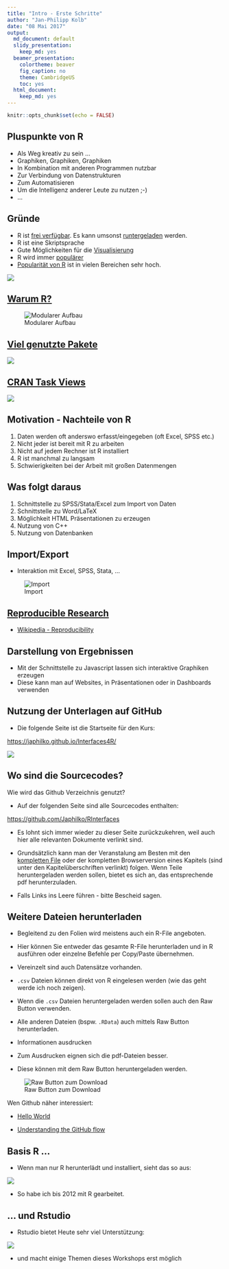 ```yaml
---
title: "Intro - Erste Schritte"
author: "Jan-Philipp Kolb"
date: "08 Mai 2017"
output:
  md_document: default
  slidy_presentation: 
    keep_md: yes
  beamer_presentation:
    colortheme: beaver
    fig_caption: no
    theme: CambridgeUS
    toc: yes
  html_document:
    keep_md: yes
---
```


```r
knitr::opts_chunk$set(echo = FALSE)
```


## Pluspunkte von R

- Als Weg kreativ zu sein ...
- Graphiken, Graphiken, Graphiken
- In Kombination mit anderen Programmen nutzbar
- Zur Verbindung von Datenstrukturen
- Zum Automatisieren
- Um die Intelligenz anderer Leute zu nutzen ;-)
- ...

## Gründe

- R ist [frei verfügbar](https://www.r-project.org/). Es kann umsonst [runtergeladen](http://www.inside-r.org/why-use-r) werden.
- R ist eine Skriptsprache 
- Gute Möglichkeiten für die [Visualisierung](http://www.sr.bham.ac.uk/~ajrs/R/r-gallery.html) 
- R wird immer [populärer](https://twitter.com/josiahjdavis/status/559778930476220418)
- [Popularität von R](http://blog.revolutionanalytics.com/popularity/) ist in vielen Bereichen sehr hoch.

![](http://d287f0h5fel5hu.cloudfront.net/blog/wp-content/uploads/2013/06/bar-learn-r-img11.png)


## [Warum R?](http://stats.idre.ucla.edu/r/seminars/intro/)

![Modularer Aufbau](figure/ModularerAufbau.PNG)


## [Viel genutzte Pakete](https://gallery.shinyapps.io/cran-gauge/)

![](figure/CRANdownloads.PNG)


## [CRAN Task Views](https://cran.r-project.org/web/views/)

![](figure/CRANTaskviews.PNG)


## Motivation - Nachteile von R

1. Daten werden oft anderswo erfasst/eingegeben (oft Excel, SPSS etc.)
2. Nicht jeder ist bereit mit R zu arbeiten 
3. Nicht auf jedem Rechner ist R installiert
4. R ist manchmal zu langsam
5. Schwierigkeiten bei der Arbeit mit großen Datenmengen

## Was folgt daraus

1. Schnittstelle zu SPSS/Stata/Excel zum Import von Daten
2. Schnittstelle zu Word/LaTeX
3. Möglichkeit HTML Präsentationen zu erzeugen
4. Nutzung von C++
5. Nutzung von Datenbanken

## Import/Export

- Interaktion mit Excel, SPSS, Stata, ...

![Import](figure/Import.PNG)

## [Reproducible Research](http://www.statsmakemecry.com/smmctheblog/the-time-for-reproducible-research-is-now)

- [Wikipedia - Reproducibility](https://en.wikipedia.org/wiki/Reproducibility)


## Darstellung von Ergebnissen

- Mit der Schnittstelle zu Javascript lassen sich interaktive Graphiken erzeugen
- Diese kann man auf Websites, in Präsentationen oder in Dashboards verwenden


## Nutzung der Unterlagen auf GitHub

-   Die folgende Seite ist die Startseite für den Kurs:

<https://japhilko.github.io/Interfaces4R/>

![](figure/Interfaces4r.PNG)

## Wo sind die Sourcecodes?

Wie wird das Github Verzeichnis genutzt?

-   Auf der folgenden Seite sind alle Sourcecodes enthalten:

<https://github.com/Japhilko/RInterfaces>

- Es lohnt sich immer wieder zu dieser Seite zurückzukehren, weil auch hier alle relevanten Dokumente verlinkt sind.

- Grundsätzlich kann man der Veranstalung am Besten mit den [kompletten File](https://github.com/Japhilko/RInterfaces/blob/master/slides/RInterfaces_all2g.md) oder der kompletten Browserversion eines Kapitels (sind unter den Kapitelüberschriften verlinkt) folgen. Wenn Teile heruntergeladen werden sollen, bietet es sich an, das entsprechende pdf herunterzuladen.

- Falls Links ins Leere führen - bitte Bescheid sagen.


## Weitere Dateien herunterladen

- Begleitend zu den Folien wird meistens auch ein R-File angeboten. 

- Hier können Sie entweder das gesamte R-File herunterladen und in R ausführen oder einzelne Befehle per Copy/Paste übernehmen.

- Vereinzelt sind auch Datensätze vorhanden. 

- `.csv` Dateien können direkt von R eingelesen werden (wie das geht werde ich noch zeigen).

- Wenn die `.csv` Dateien heruntergeladen werden sollen auch den Raw Button verwenden.

- Alle anderen Dateien (bspw. `.RData`) auch mittels Raw Button herunterladen.

-  Informationen ausdrucken

-   Zum Ausdrucken eignen sich die pdf-Dateien besser. 

-   Diese können mit dem Raw Button heruntergeladen werden. 

![Raw Button zum Download](https://raw.githubusercontent.com/Japhilko/GeoData/master/2016/slides/figure/GithubDownload.bmp)



Wen Github näher interessiert:

- [Hello World](https://guides.github.com/activities/hello-world/)

- [Understanding the GitHub flow](https://guides.github.com/introduction/flow/)

## Basis R ...

- Wenn man nur R herunterlädt und installiert, sieht das so aus:

![](figure/BasisR.PNG)

- So habe ich bis 2012 mit R gearbeitet.

## ... und Rstudio

- Rstudio bietet Heute sehr viel Unterstützung:

![](http://rprogramming.net/wp-content/uploads/2012/10/RStudio-Screenshot.png)

- und macht einige Themen dieses Workshops erst möglich

